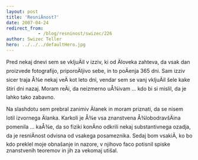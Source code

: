 ```yaml
---
layout: post
title: 'ResniÄnost?'
date: 2007-04-24
redirect_from: 
            - /blog/resninost/swizec/226
author: Swizec Teller
hero: ../../../defaultHero.jpg
---
```

Pred nekaj dnevi sem se vkljuÄil v izziv, ki od Äloveka zahteva, da vsak dan proizvede fotografijo, priporoÄljivo sebe, in to poÄenja 365 dni. Sam izziv sicer traja Å¾e nekaj veÄ kot leto dni, vendar sem se vanj vkljuÄil šele kake štiri dni nazaj. Moram reÄi, da neizmerno uÅ¾ivam ... kdo bi si mislil, da je lahko tako zabavno.

Na slashdotu sem prebral zanimiv Älanek in moram priznati, da se nisem lotil izvornega Älanka. Karkoli je Å¾e vsa znanstvena Å¾lobodravšÄina pomenila ... kaÅ¾e, da so fiziki konÄno odkrili nekaj substantivnega ozadja, da je resniÄnost odvisna od vsakega posameznika. Sedaj bom vsakiÄ, ko bo kdo preklel moje obnašanje in nazore, v njihovo faco potisnil spiske znanstvenih teoremov in jih za vekomaj utišal.